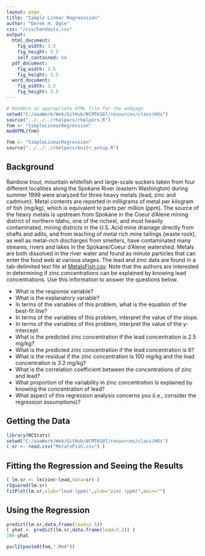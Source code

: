 ```yaml
---
layout: page
title: "Simple Linear Regresssion"
author: "Derek H. Ogle"
css: "/css/handouts.css"
output:
  html_document:
    fig_width: 3.5
    fig_height: 3.5
    self_contained: no
  pdf_document:
    fig_width: 3.5
    fig_height: 3.5
  word_document:
    fig_width: 3.5
    fig_height: 3.5
---
```


```r
# Renders an appropriate HTML file for the webpage
setwd("C:/aaaWork/Web/GitHub/NCMTH107/resources/class/HOs")
source("../../../rhelpers/rhelpers.R")
fnm <- "SimpleLinearRegression"
modHTML(fnm)
```

```r
fnm <- "SimpleLinearRegression"
source("../../../rhelpers/knitr_setup.R")
```

## Background
Rainbow trout, mountain whitefish and large-scale suckers taken from four different localities along the Spokane River (eastern Washington) during summer 1999 were analyzed for three heavy metals (lead, zinc and cadmium).  Metal contents are reported in milligrams of metal per kilogram of fish (mg/kg), which is equivalent to parts per million (ppm).  The source of the heavy metals is upstream from Spokane in the Coeur d'Alene mining district of northern Idaho, one of the richest, and most heavily contaminated, mining districts in the U.S.  Acid mine drainage directly from shafts and adits, and from leaching of metal rich mine tailings (waste rock), as well as metal-rich discharges from smelters, have contaminated many streams, rivers and lakes in the Spokane/Coeur d'Alene watershed.  Metals are both dissolved in the river water and found as minute particles that can enter the food web at various stages.  The lead and zinc data are found in a tab-delimited text file at [MetalsFish.csv](https://github.com/droglenc/NCData/blob/master/MetalsFish.csv).  Note that the authors are interested in determining if zinc concentrations can be explained by knowing lead concentrations.  Use this information to answer the questions below.

* What is the response variable?
* What is the explanatory variable?
* In terms of the variables of this problem, what is the equation of the best-fit line?
* In terms of the variables of this problem, interpret the value of the slope.
* In terms of the variables of this problem, interpret the value of the y-intercept.
* What is the predicted zinc concentration if the lead concentration is 2.5 mg/kg?
* What is the predicted zinc concentration if the lead concentration is 6?
* What is the residual if the zinc concentration is 100 mg/kg and the lead concentration is 3.2 mg/kg?
* What is the correlation coefficient between the concentrations of zinc and lead?
* What proportion of the variability in zinc concentration is explained by knowing the concentration of lead?
* What aspect of this regression analysis concerns you (i.e., consider the regression assumptions)?

## Getting the Data
```r
library(NCStats)
setwd("C:/aaaWork/Web/GitHub/NCMTH107/resources/class/HOs")
( sr <- read.csv("MetalsFish.csv") )
```

## Fitting the Regression and Seeing the Results
```r
( lm.sr <- lm(zinc~lead,data=sr) )
rSquared(lm.sr)
fitPlot(lm.sr,xlab="lead (ppm)",ylab="zinc (ppm)",main="")
```

## Using the Regression
```r
predict(lm.sr,data.frame(lead=2.5))
( yhat <- predict(lm.sr,data.frame(lead=3.2)) )
100-yhat
```

```r
purl2(paste0(fnm,".Rmd"))
```
